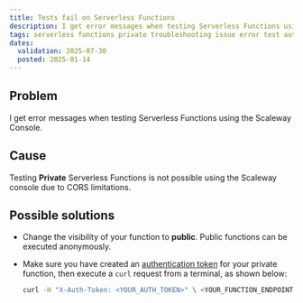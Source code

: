 ```yaml
---
title: Tests fail on Serverless Functions
description: I get error messages when testing Serverless Functions using the Scaleway Console
tags: serverless functions private troubleshooting issue error test authentication token unable
dates:
  validation: 2025-07-30
  posted: 2025-01-14
---
```


## Problem

I get error messages when testing Serverless Functions using the Scaleway Console.

## Cause

Testing **Private** Serverless Functions is not possible using the Scaleway console due to CORS limitations.

## Possible solutions

- Change the visibility of your function to **public**. Public functions can be executed anonymously.

- Make sure you have created an [authentication token](/serverless-functions/how-to/create-auth-token-from-console/) for your private function, then execute a `curl` request from a terminal, as shown below:
    ```bash
    curl -H "X-Auth-Token: <YOUR_AUTH_TOKEN>" \ <YOUR_FUNCTION_ENDPOINT>
    ```